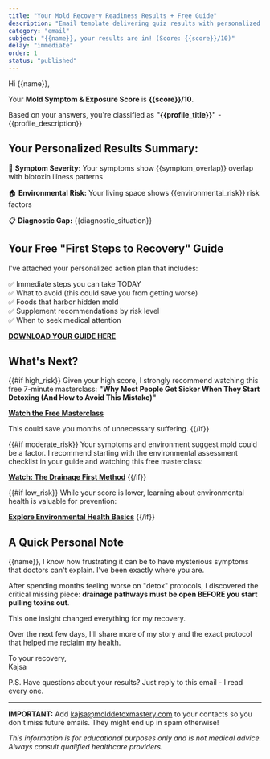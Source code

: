 ```yaml
---
title: "Your Mold Recovery Readiness Results + Free Guide"
description: "Email template delivering quiz results with personalized recommendations"
category: "email"
subject: "{{name}}, your results are in! (Score: {{score}}/10)"
delay: "immediate"
order: 1
status: "published"
---
```


Hi {{name}},

Your **Mold Symptom & Exposure Score** is **{{score}}/10**.

Based on your answers, you're classified as **"{{profile_title}}"** - {{profile_description}}

## Your Personalized Results Summary:

🎯 **Symptom Severity:** Your symptoms show {{symptom_overlap}} overlap with biotoxin illness patterns

🏠 **Environmental Risk:** Your living space shows {{environmental_risk}} risk factors

📋 **Diagnostic Gap:** {{diagnostic_situation}}

## Your Free "First Steps to Recovery" Guide

I've attached your personalized action plan that includes:

✅ Immediate steps you can take TODAY  
✅ What to avoid (this could save you from getting worse)  
✅ Foods that harbor hidden mold  
✅ Supplement recommendations by risk level  
✅ When to seek medical attention  

[**DOWNLOAD YOUR GUIDE HERE**]({{guide_download_link}})

## What's Next?

{{#if high_risk}}
Given your high score, I strongly recommend watching this free 7-minute masterclass: **"Why Most People Get Sicker When They Start Detoxing (And How to Avoid This Mistake)"**

[**Watch the Free Masterclass**]({{masterclass_link}})

This could save you months of unnecessary suffering.
{{/if}}

{{#if moderate_risk}}
Your symptoms and environment suggest mold could be a factor. I recommend starting with the environmental assessment checklist in your guide and watching this free masterclass:

[**Watch: The Drainage First Method**]({{masterclass_link}})
{{/if}}

{{#if low_risk}}
While your score is lower, learning about environmental health is valuable for prevention:

[**Explore Environmental Health Basics**]({{resources_link}})
{{/if}}

## A Quick Personal Note

{{name}}, I know how frustrating it can be to have mysterious symptoms that doctors can't explain. I've been exactly where you are.

After spending months feeling worse on "detox" protocols, I discovered the critical missing piece: **drainage pathways must be open BEFORE you start pulling toxins out**.

This one insight changed everything for my recovery.

Over the next few days, I'll share more of my story and the exact protocol that helped me reclaim my health.

To your recovery,  
Kajsa

P.S. Have questions about your results? Just reply to this email - I read every one.

---

**IMPORTANT:** Add kajsa@molddetoxmastery.com to your contacts so you don't miss future emails. They might end up in spam otherwise!

*This information is for educational purposes only and is not medical advice. Always consult qualified healthcare providers.*
